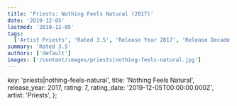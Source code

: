 ```yaml
---
title: 'Priests: Nothing Feels Natural (2017)'
date: '2019-12-05'
lastmod: '2019-12-05'
tags:
  ['Artist Priests', 'Rated 3.5', 'Release Year 2017', 'Release Decade 2010']
summary: 'Rated 3.5'
authors: ['default']
images: ['/content/images/priests|nothing-feels-natural.jpg']
---
```


  key: 'priests|nothing-feels-natural',
  title: 'Nothing Feels Natural',
  release_year: 2017,
  rating: 7,
  rating_date: '2019-12-05T00:00:00.000Z',
  artist: 'Priests',
};

<MusicRating data={data} />
